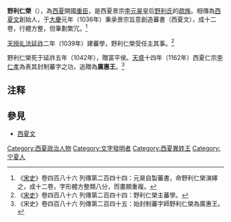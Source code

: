 '''野利仁榮'''（{{bd|？||1042年|catIdx=Y}}），為[[西夏|西夏]]開國[[重臣|重臣]]，是西夏景宗[[李元昊|李元昊]]皇后[[野利皇后|野利氏]]的[[疏族|疏族]]。相傳為[[西夏文|西夏文]]創始人，于[[大慶|大慶]]元年（1036年）秉承景宗旨意創造蕃書（西夏文），成十二卷，行體方整，但筆劃繁冗。<ref>《[[宋史|宋史]]》卷四百八十六 列傳第二百四十四：元昊自製蕃書，命野利仁榮演繹之，成十二卷，字形體方整類八分，而畫頗重複。</ref>

[[天授礼法延祚|天授礼法延祚]]二年（1039年）建蕃學，野利仁榮受任主其事。<ref>《[[宋史|宋史]]》卷四百八十六 列傳第二百四十四：野利仁榮主蕃學。</ref>

野利仁榮死于延祚五年（1042年），贈富平侯。[[天盛_(西夏)|天盛]]十四年（1162年）西夏仁宗[[李仁孝|李仁孝]]為表其封制蕃字之功，追贈為'''廣惠王'''。<ref>《宋史》卷四百八十六 列傳第二百四十五：始封制蕃字師野利仁榮為廣惠王。</ref>

==注释==
{{reflist}}

== 參見 ==
*[[西夏文|西夏文]]

[[Category:西夏政治人物|Category:西夏政治人物]]
[[Category:文字發明者|Category:文字發明者]]
[[Category:西夏異姓王|Category:西夏異姓王]]
[[Category:宁夏人|Category:宁夏人]]